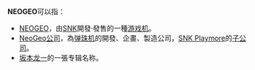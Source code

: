'''NEOGEO'''可以指：
*[[NEOGEO|NEOGEO]]，由[[SNK|SNK]]開發·發售的一種[[游戏机|游戏机]]。
*[[NeoGeo公司|NeoGeo公司]]，為[[弹珠机|弹珠机]]的開發、企畫、製造公司，[[SNK_Playmore|SNK Playmore]]的[[子公司|子公司]]。
*[[坂本龙一|坂本龙一]]的一張专辑名称。
{{disambig}}